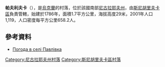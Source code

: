 {{coord|47|3|44|N|32|50|52|E|scale:100000|display=title}}

'''帕夫利夫卡'''（{{lang-uk|Павлівка}}），是[[烏克蘭|烏克蘭]]的村落，位於該國南部[[尼古拉耶夫州|尼古拉耶夫州]]，由[[斯尼胡里夫卡區|斯尼胡里夫卡區]]負責管轄，始建於1786年，面積1.7平方公里，海拔高度29米，2001年人口1,119，人口密度每平方公里658.2人。

==參考資料==
* [http://weather.in.ua/ua/nikolaevskaja/19406 Погода в селі Павлівка] {{Wayback|url=http://weather.in.ua/ua/nikolaevskaja/19406 |date=20160607015244 }}

[[Category:尼古拉耶夫州村落|Category:尼古拉耶夫州村落]]
[[Category:斯尼胡里夫卡區村落|Category:斯尼胡里夫卡區村落]]


{{Mykolaiv-geo-stub}}